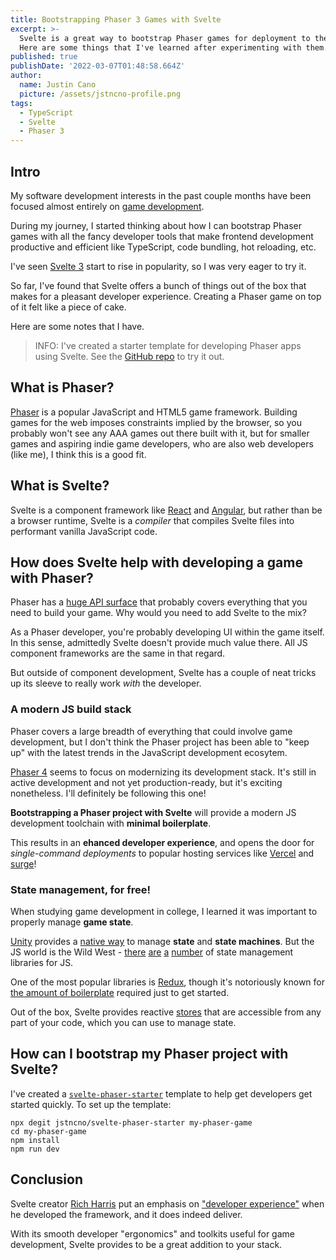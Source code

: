 ```yaml
---
title: Bootstrapping Phaser 3 Games with Svelte
excerpt: >-
  Svelte is a great way to bootstrap Phaser games for deployment to the web.
  Here are some things that I've learned after experimenting with them.
published: true
publishDate: '2022-03-07T01:48:58.664Z'
author:
  name: Justin Cano
  picture: /assets/jstncno-profile.png
tags:
  - TypeScript
  - Svelte
  - Phaser 3
---
```



## Intro

My software development interests in the past couple months have been focused
almost entirely on
[game development](https://www.freecodecamp.org/news/what-is-game-development/).

During my journey, I started thinking about how I can bootstrap Phaser games
with all the fancy developer tools that make frontend development productive and
efficient like TypeScript, code bundling, hot reloading, etc.

I've seen [Svelte 3](https://svelte.dev/blog/svelte-3-rethinking-reactivity)
start to rise in popularity, so I was very eager to try it.

So far, I've found that Svelte offers a bunch of things out of the box that
makes for a pleasant developer experience. Creating a Phaser game on top of it
felt like a piece of cake.

Here are some notes that I have.

> INFO: I've created a starter template for developing Phaser apps using
> Svelte. See the
> [GitHub repo](https://github.com/jstncno/svelte-phaser-starter) to try it out.

## What is Phaser?

[Phaser](https://phaser.io/) is a popular JavaScript and HTML5 game framework.
Building games for the web imposes constraints implied by the browser, so you
probably won't see any AAA games out there built with it, but for smaller games
and aspiring indie game developers, who are also web developers (like me), I
think this is a good fit.

## What is Svelte?

Svelte is a component framework like
[React](https://reactjs.org/) and [Angular](https://angular.io/), but rather
than be a browser runtime, Svelte is a _compiler_ that compiles Svelte files
into performant vanilla JavaScript code.

<YouTubePlayer src="https://www.youtube.com/embed/rv3Yq-B8qp4" />

## How does Svelte help with developing a game with Phaser?

Phaser has a [huge API surface](https://newdocs.phaser.io/) that probably covers
everything that you need to build your game. Why would you need to add Svelte
to the mix?

As a Phaser developer, you're probably developing UI within the game itself. In
this sense, admittedly Svelte doesn't provide much value there. All JS component
frameworks are the same in that regard.

But outside of component development, Svelte has a couple of neat tricks up its
sleeve to really work _with_ the developer.

### A modern JS build stack

Phaser covers a large breadth of everything that could involve game development,
but I don't think the Phaser project has been able to "keep up" with the latest
trends in the JavaScript development ecosytem.

[Phaser 4](https://github.com/phaserjs/phaser) seems to focus on modernizing
its development stack. It's still in active development and not yet production-ready,
but it's exciting nonetheless. I'll definitely be following this one!

**Bootstrapping a Phaser project with Svelte** will provide a modern JS
development toolchain with **minimal boilerplate**.

This results in an **ehanced developer experience**, and opens the door for
_single-command deployments_ to popular hosting services like
[Vercel](https://vercel.com) and [surge](https://surge.sh/)!

### State management, for free!

When studying game development in college, I learned it was important to
properly manage **game state**.

[Unity](https://unity.com/) provides a [native way](https://docs.unity3d.com/Manual/StateMachineBasics.html)
to manage **state** and **state machines**. But the JS world is the Wild West -
[there](https://openbase.com/js/xstate) [are](https://openbase.com/js/zustand)
[a](https://openbase.com/js/mobx) [number](https://openbase.com/js/valtio)
of state management libraries for JS.

One of the most popular libraries is [Redux](https://openbase.com/js/redux),
though it's notoriously known for
[the amount of boilerplate](https://redux.js.org/usage/reducing-boilerplate)
required just to get started.

Out of the box, Svelte provides reactive [stores](https://svelte.dev/docs#run-time-svelte-store)
that are accessible from any part of your code, which you can use to manage
state.

## How can I bootstrap my Phaser project with Svelte?

I've created a [`svelte-phaser-starter`](https://github.com/jstncno/svelte-phaser-starter)
template to help get developers get started quickly. To set up the template:

```
npx degit jstncno/svelte-phaser-starter my-phaser-game
cd my-phaser-game
npm install
npm run dev
```

## Conclusion

Svelte creator [Rich Harris](https://twitter.com/Rich_Harris) put an emphasis
on ["developer experience"](https://www.infoworld.com/article/3639521/svelte-creator-web-development-should-be-more-fun.html)
when he developed the framework, and it does indeed deliver.

With its smooth developer "ergonomics" and toolkits useful for game development,
Svelte provides to be a great addition to your stack.